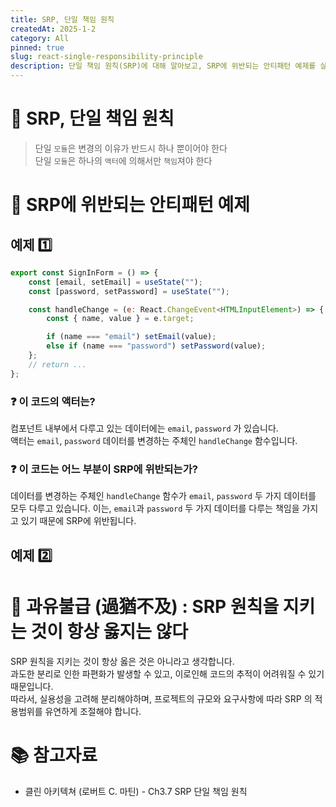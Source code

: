 ```yaml
---
title: SRP, 단일 책임 원칙
createdAt: 2025-1-2
category: All
pinned: true
slug: react-single-responsibility-principle
description: 단일 책임 원칙(SRP)에 대해 알아보고, SRP에 위반되는 안티패턴 예제를 살펴봅니다
---
```


# 📖 SRP, 단일 책임 원칙

> 단일 `모듈`은 변경의 이유가 반드시 하나 뿐이어야 한다 <br/>
> 단일 `모듈`은 하나의 `액터`에 의해서만 `책임`져야 한다 <br/>

# 📖 SRP에 위반되는 안티패턴 예제

## 예제 1️⃣

```js
export const SignInForm = () => {
    const [email, setEmail] = useState("");
    const [password, setPassword] = useState("");

    const handleChange = (e: React.ChangeEvent<HTMLInputElement>) => {
        const { name, value } = e.target;

        if (name === "email") setEmail(value);
        else if (name === "password") setPassword(value);
    };
    // return ...
};
```

### ❓ 이 코드의 액터는?

컴포넌트 내부에서 다루고 있는 데이터에는 `email`, `password` 가 있습니다. <br/>
액터는 `email`, `password` 데이터를 변경하는 주체인 `handleChange` 함수입니다.

### ❓ 이 코드는 어느 부분이 SRP에 위반되는가?

데이터를 변경하는 주체인 `handleChange` 함수가 `email`, `password` 두 가지 데이터를 모두 다루고 있습니다.
이는, `email`과 `password` 두 가지 데이터를 다루는 책임을 가지고 있기 때문에 SRP에 위반됩니다.

## 예제 2️⃣

# 📖 과유불급 (過猶不及) : SRP 원칙을 지키는 것이 항상 옳지는 않다

SRP 원칙을 지키는 것이 항상 옳은 것은 아니라고 생각합니다. <br/>
과도한 분리로 인한 파편화가 발생할 수 있고, 이로인해 코드의 추적이 어려워질 수 있기 때문입니다. <br/>
따라서, 실용성을 고려해 분리해야하며, 프로젝트의 규모와 요구사항에 따라 SRP 의 적용범위를 유연하게 조절해야 합니다.

# 📚 참고자료

- 클린 아키텍쳐 (로버트 C. 마틴) - Ch3.7 SRP 단일 책임 원칙
